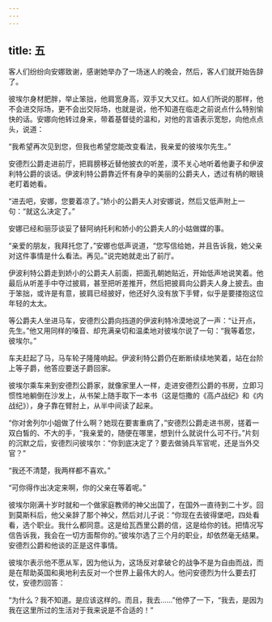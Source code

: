 ```yaml
---
---
---
```

title: 五
---



客人们纷纷向安娜致谢，感谢她举办了一场迷人的晚会，然后，客人们就开始告辞了。

彼埃尔身材肥胖，举止笨拙，他肩宽身高，双手又大又红。如人们所说的那样，他不会进交际场，更不会出交际场，也就是说，他不知道在临走之前说点什么特别愉快的话。安娜向他转过身来，带着基督徒的温和，对他的言语表示宽恕，向他点点头，说道：

“我希望再次见到您，但我也希望您能改变看法，我亲爱的彼埃尔先生。”

安德烈公爵走进前厅，把肩膀移近替他披衣的听差，漠不关心地听着他妻子和伊波利特公爵的谈话。伊波利特公爵靠近怀有身孕的美丽的公爵夫人，透过有柄的眼镜老盯着她看。

“进去吧，安娜，您要着凉了。”娇小的公爵夫人对安娜说，然后又低声附上一句：“就这么决定了。”

安娜已经和丽莎谈妥了替阿纳托利和娇小的公爵夫人的小姑做媒的事。

“亲爱的朋友，我拜托您了，”安娜也低声说道，“您写信给她，并且告诉我，她父亲对这件事情是什么看法。再见。”说完她就走出了前厅。

伊波利特公爵走到娇小的公爵夫人前面，把面孔朝她贴近，开始低声地说笑着。他最后从听差手中夺过披肩，甚至把听差推开，然后把披肩向公爵夫人身上披去。由于笨拙，或许是有意，披肩已经披好，他还好久没有放下手臂，似乎是要搂抱这位年轻的太太。

等公爵夫人坐进马车，安德烈公爵向挡道的伊波利特冷漠地说了一声：“让开点，先生。”他又用同样的嗓音、却充满亲切和温柔地对彼埃尔说了一句：“我等着您，彼埃尔。”

车夫赶起了马，马车轮子隆隆响起。伊波利特公爵仍在断断续续地笑着，站在台阶上等子爵，他答应要送子爵回家。

彼埃尔乘车来到安德烈公爵家，就像家里人一样，走进安德烈公爵的书房，立即习惯性地躺倒在沙发上，从书架上随手取下一本书（这是恺撒的《高卢战纪》和《内战纪》），身子靠在臂肘上，从半中间读了起来。

“你对舍列尔小姐做了什么啊？她现在要害重病了，”安德烈公爵走进书房，搓着一双白皙的、不大的手，“我亲爱的，随便在哪里，想到什么就说什么可不行。”片刻的沉默之后，安德烈问彼埃尔：“你到底决定了？要去做骑兵军官呢，还是当外交官？”

“我还不清楚，我两样都不喜欢。”

“可你得作出决定来啊，你的父亲在等着呢。”

彼埃尔刚满十岁时就和一个做家庭教师的神父出国了，在国外一直待到二十岁。回到莫斯科后，他父亲辞了那个神父，然后对儿子说：“你现在去彼得堡吧，四处看看，选个职业。我什么都同意。这是给瓦西里公爵的信，这是给你的钱。把情况写信告诉我，我会在一切方面帮你的。”彼埃尔选了三个月的职业，却依然毫无结果。安德烈公爵和他谈的正是这件事情。

彼埃尔表示他不愿从军，因为他认为，这场反对拿破仑的战争不是为自由而战，而是在帮助英国和奥地利去反对一个世界上最伟大的人。他问安德烈为什么要去打仗，安德烈回答：

“为什么？我不知道。是应该这样的。而且，我去……”他停了一下，“我去，是因为我在这里所过的生活对于我来说是不合适的！”